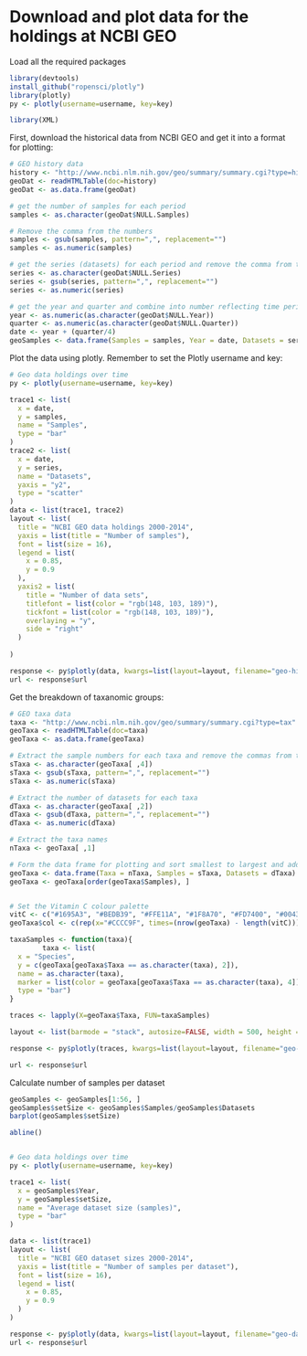 Download and plot data for the holdings at NCBI GEO
========================================================

Load all the required packages
```r
library(devtools)
install_github("ropensci/plotly")
library(plotly)
py <- plotly(username=username, key=key)

library(XML)
```

First, download the historical data from NCBI GEO and get it into a format for plotting:
```r
# GEO history data
history <- "http://www.ncbi.nlm.nih.gov/geo/summary/summary.cgi?type=history"
geoDat <- readHTMLTable(doc=history)
geoDat <- as.data.frame(geoDat)

# get the number of samples for each period
samples <- as.character(geoDat$NULL.Samples)

# Remove the comma from the numbers
samples <- gsub(samples, pattern=",", replacement="")
samples <- as.numeric(samples)

# get the series (datasets) for each period and remove the comma from the numbers
series <- as.character(geoDat$NULL.Series)
series <- gsub(series, pattern=",", replacement="")
series <- as.numeric(series)

# get the year and quarter and combine into number reflecting time period
year <- as.numeric(as.character(geoDat$NULL.Year))
quarter <- as.numeric(as.character(geoDat$NULL.Quarter))
date <- year + (quarter/4)
geoSamples <- data.frame(Samples = samples, Year = date, Datasets = series)
```

Plot the data using plotly. Remember to set the Plotly username and key:
```r
# Geo data holdings over time
py <- plotly(username=username, key=key)

trace1 <- list(
  x = date, 
  y = samples, 
  name = "Samples", 
  type = "bar"
)
trace2 <- list(
  x = date, 
  y = series, 
  name = "Datasets", 
  yaxis = "y2", 
  type = "scatter"
)
data <- list(trace1, trace2)
layout <- list(
  title = "NCBI GEO data holdings 2000-2014", 
  yaxis = list(title = "Number of samples"), 
  font = list(size = 16),
  legend = list(
    x = 0.85, 
    y = 0.9
  ),
  yaxis2 = list(
    title = "Number of data sets", 
    titlefont = list(color = "rgb(148, 103, 189)"), 
    tickfont = list(color = "rgb(148, 103, 189)"), 
    overlaying = "y", 
    side = "right"
  )
  
)

response <- py$plotly(data, kwargs=list(layout=layout, filename="geo-history", fileopt="overwrite"))
url <- response$url
```

Get the breakdown of taxanomic groups:
```r
# GEO taxa data
taxa <- "http://www.ncbi.nlm.nih.gov/geo/summary/summary.cgi?type=tax"
geoTaxa <- readHTMLTable(doc=taxa)
geoTaxa <- as.data.frame(geoTaxa)

# Extract the sample numbers for each taxa and remove the commas from the numbers
sTaxa <- as.character(geoTaxa[ ,4])
sTaxa <- gsub(sTaxa, pattern=",", replacement="")
sTaxa <- as.numeric(sTaxa)

# Extract the number of datasets for each taxa
dTaxa <- as.character(geoTaxa[ ,2])
dTaxa <- gsub(dTaxa, pattern=",", replacement="")
dTaxa <- as.numeric(dTaxa)

# Extract the taxa names
nTaxa <- geoTaxa[ ,1]

# Form the data frame for plotting and sort smallest to largest and add colour
geoTaxa <- data.frame(Taxa = nTaxa, Samples = sTaxa, Datasets = dTaxa)
geoTaxa <- geoTaxa[order(geoTaxa$Samples), ]


# Set the Vitamin C colour palette
vitC <- c("#1695A3", "#BEDB39", "#FFE11A", "#1F8A70", "#FD7400", "#004358")
geoTaxa$col <- c(rep(x="#CCCC9F", times=(nrow(geoTaxa) - length(vitC))), vitC)

taxaSamples <- function(taxa){
        taxa <- list(
  x = "Species", 
  y = c(geoTaxa[geoTaxa$Taxa == as.character(taxa), 2]),
  name = as.character(taxa),
  marker = list(color = geoTaxa[geoTaxa$Taxa == as.character(taxa), 4]),
  type = "bar")
}

traces <- lapply(X=geoTaxa$Taxa, FUN=taxaSamples)

layout <- list(barmode = "stack", autosize=FALSE, width = 500, height = 550, title = "Species composition of NCBI GEO data holdings", yaxis = list(title = "Number of samples"), font = list(size = 16))

response <- py$plotly(traces, kwargs=list(layout=layout, filename="geo-taxa", fileopt="overwrite"))

url <- response$url
```

Calculate number of samples per dataset
```r
geoSamples <- geoSamples[1:56, ]
geoSamples$setSize <- geoSamples$Samples/geoSamples$Datasets
barplot(geoSamples$setSize)

abline()


# Geo data holdings over time
py <- plotly(username=username, key=key)

trace1 <- list(
  x = geoSamples$Year, 
  y = geoSamples$setSize, 
  name = "Average dataset size (samples)", 
  type = "bar"
)

data <- list(trace1)
layout <- list(
  title = "NCBI GEO dataset sizes 2000-2014", 
  yaxis = list(title = "Number of samples per dataset"), 
  font = list(size = 16),
  legend = list(
    x = 0.85, 
    y = 0.9
  )
)

response <- py$plotly(data, kwargs=list(layout=layout, filename="geo-dataset-size", fileopt="overwrite"))
url <- response$url
```

